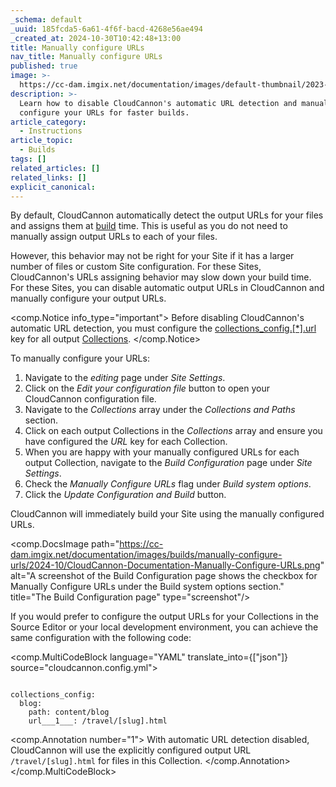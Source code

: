 ```yaml
---
_schema: default
_uuid: 185fcda5-6a61-4f6f-bacd-4268e56ae494
_created_at: 2024-10-30T10:42:48+13:00
title: Manually configure URLs
nav_title: Manually configure URLs
published: true
image: >-
  https://cc-dam.imgix.net/documentation/images/default-thumbnail/2023-Q4/CloudCannon-Documentation-Thumbnail.png
description: >-
  Learn how to disable CloudCannon's automatic URL detection and manually
  configure your URLs for faster builds.
article_category:
  - Instructions
article_topic:
  - Builds
tags: []
related_articles: []
related_links: []
explicit_canonical:
---
```

By default, CloudCannon automatically detect the output URLs for your files and assigns them at [build](/documentation/articles/what-is-a-site-build/) time. This is useful as you do not need to manually assign output URLs to each of your files.

However, this behavior may not be right for your Site if it has a larger number of files or custom Site configuration. For these Sites, CloudCannon's URLs assigning behavior may slow down your build time. For these Sites, you can disable automatic output URLs in CloudCannon and manually configure your output URLs.

<comp.Notice info_type="important">
  Before disabling CloudCannon's automatic URL detection, you must configure the [collections\_config.\[\*\].url](/documentation/articles/collections-reference/#url) key for all output [Collections](/documentation/articles/what-is-a-collection/).
</comp.Notice>

To manually configure your URLs:

1. Navigate to the *editing* page under *Site Settings*.
2. Click on the *Edit your configuration file* button to open your CloudCannon configuration file.
3. Navigate to the *Collections* array under the *Collections and Paths* section.
4. Click on each output Collections in the *Collections* array and ensure you have configured the *URL* key for each Collection.
5. When you are happy with your manually configured URLs for each output Collection, navigate to the *Build Configuration* page under *Site Settings*.
6. Check the *Manually Configure URLs* flag under *Build system options*.
7. Click the *Update Configuration and Build* button.

CloudCannon will immediately build your Site using the manually configured URLs.

<comp.DocsImage path="https://cc-dam.imgix.net/documentation/images/builds/manually-configure-urls/2024-10/CloudCannon-Documentation-Manually-Configure-URLs.png" alt="A screenshot of the Build Configuration page shows the checkbox for Manually Configure URLs under the Build system options section." title="The Build Configuration page" type="screenshot"/>

If you would prefer to configure the output URLs for your Collections in the Source Editor or your local development environment, you can achieve the same configuration with the following code:

<comp.MultiCodeBlock language="YAML" translate_into={["json"]} source="cloudcannon.config.yml">
``````````

collections_config:
  blog:
    path: content/blog
    url___1___: /travel/[slug].html

``````````
<comp.Annotation number="1">
  With automatic URL detection disabled, CloudCannon will use the explicitly configured output URL `/travel/[slug].html` for files in this Collection.
</comp.Annotation>
</comp.MultiCodeBlock>